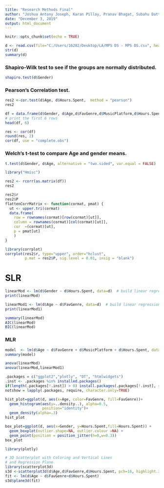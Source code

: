 ---
title: "Research Methods Final"
author: "Joshua Antony Joseph, Karan Pillay, Pranav Bhagat, Subahu Datta"
date: "December 3, 2019"
output: html_document
---

```{r setup, include=FALSE}
knitr::opts_chunk$set(echo = TRUE)
```

```{r}

d <- read.csv(file="C:/Users/16282/Desktop/LA/MPS DS - MPS DS.csv", header=TRUE, sep=",")
str(d) 
summary(d)
```

### Shapiro-Wilk test to see if the groups are normally distributed.
```{r}
shapiro.test(d$Gender)
```


### Pearson's Correlation test.
```{r}
res2 <-cor.test(d$Age, d$Hours.Spent,  method = "pearson")
res2
```

```{r}
df = data.frame(d$Gender, d$Age,d$FavGenre,d$MusicPlatform,d$Hours.Spent,d$Location,d$ReasonofInterest,d$NewMusic)
# print the first 6 rows
head(df, 6)
```
```{r}
res <- cor(df)
round(res, 2)
cor(df, use = "complete.obs")

```
### Welch's t-test to compare Age and gender means.
```{r}
t.test(d$Gender, d$Age, alternative = "two.sided", var.equal = FALSE)

```
```{r}
library("Hmisc")
```
```{r}
res2 <- rcorr(as.matrix(df))
res2

```
```{r}
res2$r
res2$P
flattenCorrMatrix <- function(cormat, pmat) {
  ut <- upper.tri(cormat)
  data.frame(
    row = rownames(cormat)[row(cormat)[ut]],
    column = rownames(cormat)[col(cormat)[ut]],
    cor  =(cormat)[ut],
    p = pmat[ut]
    )
}
```

```{r}
library(corrplot)
corrplot(res2$r, type="upper", order="hclust", 
         p.mat = res2$P, sig.level = 0.01, insig = "blank")


```

# SLR
```{r}
linearMod <- lm(d$Gender ~ d$Hours.Spent, data=d)  # build linear regression model on full data
print(linearMod)

linearMod1 <- lm(d$Age ~ d$FavGenre, data=d)  # build linear regression model on full data
print(linearMod1)

summary(linearMod)
AIC(linearMod)
BIC(linearMod)
```
### MLR
```{r}
model  <- lm(d$Age ~ d$FavGenre + d$MusicPlatform + d$Hours.Spent, data = d)
summary(model)

```

```{r}
anova(linearMod)
anova(linearMod,linearMod1)
```
```{r}
.packages = c("ggplot2","plotly", "DT", "htmlwidgets")
.inst <- .packages %in% installed.packages()
if(length(.packages[!.inst]) > 0) install.packages(.packages[!.inst], repos = "http://cran.us.r-project.org")
notshow = lapply(.packages, require, character.only=TRUE)
```

```{r}

hist_plot=ggplot(d, aes(x=Age, color=FavGenre, fill=FavGenre))+
  geom_histogram(aes(y=..density..), alpha=0.5,
                 position="identity")+
  geom_density(alpha=.3)
hist_plot

```
```{r}

box_plot=ggplot(d, aes(x=Gender, y=Hours.Spent,fill=Hours.Spent)) +
  geom_boxplot(outlier.shape=NA, outlier.colour =NA) +
  geom_point(position = position_jitter(h=0,w=0.3))
box_plot
```


```{r}
library(plotly)
```


```{r}


# 3D Scatterplot with Coloring and Vertical Lines
# and Regression Plane
library(scatterplot3d)
s3d <-scatterplot3d(d$Age,d$FavGenre,d$Hours.Spent, pch=16, highlight.3d=TRUE, type="h", main="", xlab = "Age", ylab = "Music Platform", zlab = "Hours Spent")
fit <- lm(d$Age ~ d$FavGenre+d$Hours.Spent)
s3d$plane3d(fit)
```